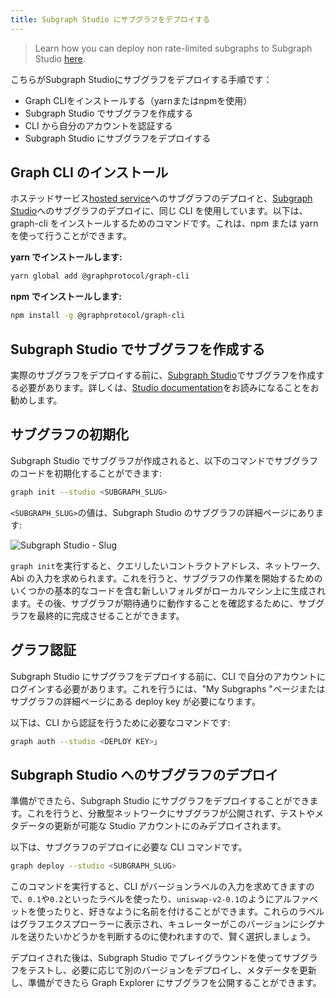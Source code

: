 ```yaml
---
title: Subgraph Studio にサブグラフをデプロイする
---
```


> Learn how you can deploy non rate-limited subgraphs to Subgraph Studio [here](https://www.notion.so/edgeandnode/The-Graph-Subgraph-Studio-Non-Rate-Limited-Chain-Integration-889fe061ee6b4423a7f8e2c8070b9294).

こちらがSubgraph Studioにサブグラフをデプロイする手順です：

- Graph CLIをインストールする（yarnまたはnpmを使用）
- Subgraph Studio でサブグラフを作成する
- CLI から自分のアカウントを認証する
- Subgraph Studio にサブグラフをデプロイする

## Graph CLI のインストール

ホステッドサービス[hosted service](https://thegraph.com/hosted-service/)へのサブグラフのデプロイと、[Subgraph Studio](https://thegraph.com/studio/)へのサブグラフのデプロイに、同じ CLI を使用しています。以下は、graph-cli をインストールするためのコマンドです。これは、npm または yarn を使って行うことができます。

**yarn でインストールします:**

```bash
yarn global add @graphprotocol/graph-cli
```

**npm でインストールします:**

```bash
npm install -g @graphprotocol/graph-cli
```

## Subgraph Studio でサブグラフを作成する

実際のサブグラフをデプロイする前に、[Subgraph Studio](https://thegraph.com/studio/)でサブグラフを作成する必要があります。詳しくは、[Studio documentation](/deploying/subgraph-studio)をお読みになることをお勧めします。

## サブグラフの初期化

Subgraph Studio でサブグラフが作成されると、以下のコマンドでサブグラフのコードを初期化することができます:

```bash
graph init --studio <SUBGRAPH_SLUG>
```

`<SUBGRAPH_SLUG>`の値は、Subgraph Studio のサブグラフの詳細ページにあります:

![Subgraph Studio - Slug](/img/doc-subgraph-slug.png)

`graph init`を実行すると、クエリしたいコントラクトアドレス、ネットワーク、Abi の入力を求められます。これを行うと、サブグラフの作業を開始するためのいくつかの基本的なコードを含む新しいフォルダがローカルマシン上に生成されます。その後、サブグラフが期待通りに動作することを確認するために、サブグラフを最終的に完成させることができます。

## グラフ認証

Subgraph Studio にサブグラフをデプロイする前に、CLI で自分のアカウントにログインする必要があります。これを行うには、"My Subgraphs "ページまたはサブグラフの詳細ページにある deploy key が必要になります。

以下は、CLI から認証を行うために必要なコマンドです:

```bash
graph auth --studio <DEPLOY KEY>」
```

## Subgraph Studio へのサブグラフのデプロイ

準備ができたら、Subgraph Studio にサブグラフをデプロイすることができます。これを行うと、分散型ネットワークにサブグラフが公開されず、テストやメタデータの更新が可能な Studio アカウントにのみデプロイされます。

以下は、サブグラフのデプロイに必要な CLI コマンドです。

```bash
graph deploy --studio <SUBGRAPH_SLUG>
```

このコマンドを実行すると、CLI がバージョンラベルの入力を求めてきますので、`0.1`や`0.2`といったラベルを使ったり、`uniswap-v2-0.1`のようにアルファベットを使ったりと、好きなように名前を付けることができます。これらのラベルはグラフエクスプローラーに表示され、キュレーターがこのバージョンにシグナルを送りたいかどうかを判断するのに使われますので、賢く選択しましょう。

デプロイされた後は、Subgraph Studio でプレイグラウンドを使ってサブグラフをテストし、必要に応じて別のバージョンをデプロイし、メタデータを更新し、準備ができたら Graph Explorer にサブグラフを公開することができます。
